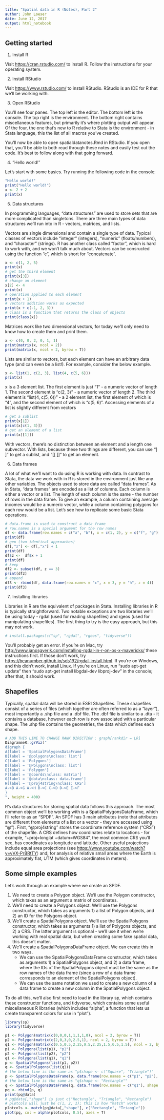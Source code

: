 ```yaml
---
title: "Spatial data in R (Notes), Part 2"
author: John Loeser
date: June 12, 2017
output: html_notebook
---
```


## Getting started

1. Install R

Visit [https://cran.rstudio.com/](https://cran.rstudio.com/) to install R. Follow the instructions for your operating system.

2. Install RStudio

Visit [https://www.rstudio.com/](https://www.rstudio.com/) to install RStudio. RStudio is an IDE for R that we'll be working with.

3. Open RStudio

You'll see four panes. The top left is the editor. The bottom left is the console. The top right is the environment. The bottom right contains miscellaneous features, but primarily it's where plotting output will appear. Of the four, the one that's new to R relative to Stata is the environment - in Stata language, this the list of all macros you've created.

You'll now be able to open spatialdatanotes.Rmd in RStudio. If you open that, you'll be able to both read through these notes and easily test out the code. It's best to follow along with that going forward.

4. "Hello world!"

Let's start with some basics. Try running the following code in the console:

```r
"Hello world!"
print("Hello world!")
x <- 2 + 2
print(x)
```

5. Data structures

In programming languages, "data structures" are used to store sets that are more complicated than singletons. There are three main types of data structures we'll run into in R - vectors, matrices, and lists.

Vectors are single dimensional and contain a single type of data. Typical classes of vectors include "integer" (integers), "numeric" (floats/numbers), and "character" (strings). R has another class called "factor", which is hard to work with, and we won't talk much about. Vectors can be consructed using the function "c", which is short for "concatenate".

```r
x <- c(1, 2, 5)
print(x)
# get the third element
print(x[3])
# change an element
x[2] <- 4
print(x)
# operation applied to each element
print(x + 1)
# vectors addition works as expected
print(x + c(-1, 2, 3))
# class is a function that returns the class of objects
print(class(x))
```

Matrices work like two dimensional vectors, for today we'll only need to know how to create them and print them.

```r
x <- c(0, 0, 2, 0, 1, 1)
print(matrix(x, ncol = 2))
print(matrix(x, ncol = 2, byrow = T))
```

Lists are similar to vectors, but each element can have an arbitrary data type (and can even be a list!). For example, consider the below example.

```r
x <- list(1, c(2, 3), list(4, c(5, 6)))
print(x)
```

x is a 3 element list. The first element is just "1" - a numeric vector of length 1. The second element is "c(2, 3)" - a numeric vector of length 2. The third element is "list(4, c(5, 6))" - a 2 element list, the first element of which is "4", and the second element of which is "c(5, 6)". Accessing elements of a list is slightly different from vectors

```r
# get a sublist
print(x[1])
print(x[c(1, 3)])
# get an element of a list
print(x[[1]])
```

With vectors, there's no distinction between an element and a length one subvector. With lists, because these two things are different, you can use "[ ]" to get a sublist, and "[[ ]]" to get an element.

6. Data frames

A lot of what we'll want to do using R is working with data. In contrast to Stata, the data we work with in R is stored in the environment just like any other variables. The objects used to store data are called "data frames". As in Stata, "data frames" are encoded as a list of columns. Each column is either a vector or a list. The length of each column is the same - the number of rows in the data frame. To give an example, a column containing average incomes would be a numeric vector, while a column containing polygons for each row would be a list. Let's see how to replicate some basic Stata operations.

```r
# data.frame is used to construct a data frame
# row.names is a special argument for the row names
df <- data.frame(row.names = c("a", "b"), x = c(1, 2), y = c("f", "g"))
print(df)
# gen (two identical approaches)
df[,"z"] <- df[,"x"] + 1
print(df)
df$z <-  df$x + 1
print(df)
# keep
df2 <- subset(df, z == 3)
print(df2)
# append
df3 <- rbind(df, data.frame(row.names = "c", x = 3, y = "h", z = 4))
print(df3)
```

7. Installing libraries

Libraries in R are the equivalent of packages in Stata. Installing libraries in R is typically straightforward. Two notable exceptions are two libraries we'll be using today - rgdal (used for reading shapefiles) and rgeos (used for manipulating shapefiles). The first thing to try is the easy approach, but this may not work.

```r
# install.packages(c("sp", "rgdal", "rgeos", "tidyverse"))
```

You'll probably get an error. If you're on Mac, try [http://www.janosgyerik.com/installing-rgdal-in-r-on-os-x-mavericks/](http://www.janosgyerik.com/installing-rgdal-in-r-on-os-x-mavericks/) these instructions first. If those don't work, try [https://beanumber.github.io/sds192/rgdal-install.html](https://beanumber.github.io/sds192/rgdal-install.html). If you're on Windows, and this didn't work, install Linux. If you're on Linux, run "sudo apt-get update" then "sudo apt-get install libgdal-dev libproj-dev" in the console; after that, it should work.

## Shapefiles

Typically, spatial data will be stored in ESRI Shapefiles. These shapefiles consist of a series of files (which together are often referred to as a "layer"), most importantly a .shp file and a .dbf file. The .dbf file is similar to a .dta - it contains a database, however each row is now associated with a particular shape. The .shp file contains the geometries, the data which defines each shape.

```r
# ADD THIS LINE TO CHANGE RANK DIRECTION : graph[rankdir = LR]
DiagrammeR::grViz("
digraph {
A[label = 'SpatialPolygonsDataFrame']
B[label = '@polygons\nclass: list']
C[label = 'Polygons']
D[label = '@Polygons\nclass: list']
E[label = 'Polygon']
F[label = '@coords\nclass: matrix']
G[label = '@data\nclass: data.frame']
H[label = '@proj4string\nclass: CRS']
A->B A->G A->H B->C C->D D->E E->F
}
", height = 400)
```

R's data structures for storing spatial data follows this approach. The most common object we'll be working with is a SpatialPolygonsDataFrame, which I'll refer to as an "SPDF". An SPDF has 3 main attributes (note that attributes are different from elements of a list or a vector - they are accessed using "\@"). First, "\@proj4string" stores the coordinate reference system ("CRS") of the shapefile. A CRS defines how coordinates relate to locations - for example, "+proj=longlat +datum=WGS84", the most common CRS you'll see, has coordinates as longitude and latitude. Other useful projections include equal area projections (see [https://www.youtube.com/watch?v=vVX-PrBRtTY](https://www.youtube.com/watch?v=vVX-PrBRtTY)) and, for analysis of relative small areas where the Earth is approximately flat, UTM (which gives coordinates in meters). 

## Some simple examples

Let's work through an example where we create an SPDF.

1. We need to create a Polygon object. We'll use the Polygon constructor, which takes as an argument a matrix of coordinates.
2. We'll need to create a Polygons object. We'll use the Polygons constructor, which takes as arguments 1) a list of Polygon objects, and 2) an ID for the Polygons object.
3. We'll create a SpatialPolygons object. We'll use the SpatialPolygons constructor, which takes as arguments 1) a list of Polygons objects, and 2) a CRS. The latter argument is optional - we'll use it when we're working with real spatial data, but when creating some fake spatial data, this doesn't matter.
4. We'll create a SpatialPolygonsDataFrame object. We can create this in two ways.
    - We can use the SpatialPolygonsDataFrame constructor, which takes as arguments 1) a SpatialPolygons object, and 2) a data frame, where the IDs of the SpatialPolygons object must be the same as the row names of the data frame (since a row of a data frame corresponds to an element of the SpatialPolygons object).
    - We can use the same notation we used to create a new column of a data frame to create a new column in the SpatialPolygons object.
    
To do all this, we'll also first need to load in the library sp, which contains these constructor functions, and tidyverse, which contains some useful miscellaneous R libraries (which includes "alpha", a function that lets us create transparent colors for use in "plot").

```r
library(sp)
library(tidyverse)
```

```r
p1 <- Polygon(matrix(c(0,0,0,1,1,1,1,0), ncol = 2, byrow = T))
p2 <- Polygon(matrix(c(2,0,3,0,2.5,1), ncol = 2, byrow = T))
q1 <- Polygon(matrix(c(0.5,0.5,2.25,0.5,2.25,1.5,0.5,1.5), ncol = 2, byrow = T))
p1 <- Polygons(list(p1), "p1")
p2 <- Polygons(list(p2), "p2")
q1 <- Polygons(list(q1), "q1")
p <- SpatialPolygons(list(p1, p2))
q <- SpatialPolygons(list(q1))
# the below line is the same as "p$shape <- c("Square", "Triangle")"
p <- SpatialPolygonsDataFrame(p, data.frame(row.names = c("p1", "p2"), shape = c("Rectangle", "Triangle")))
# the below line is the same as "q$shape <- "Rectangle""
q <- SpatialPolygonsDataFrame(q, data.frame(row.names = c("q1"), shape = c("Rectangle")))
pq <- rbind(p, q)
print(pq@data)
# pq@data[,"shape"] is just c("Rectangle", "Triangle", "Rectangle")
# plotcols will just be c(1, 2, 1); this is how "match" works
plotcols <- match(pq@data[,"shape"], c("Rectangle", "Triangle"))
plot(pq, col = alpha(plotcols, 0.5), axes = T)
```
